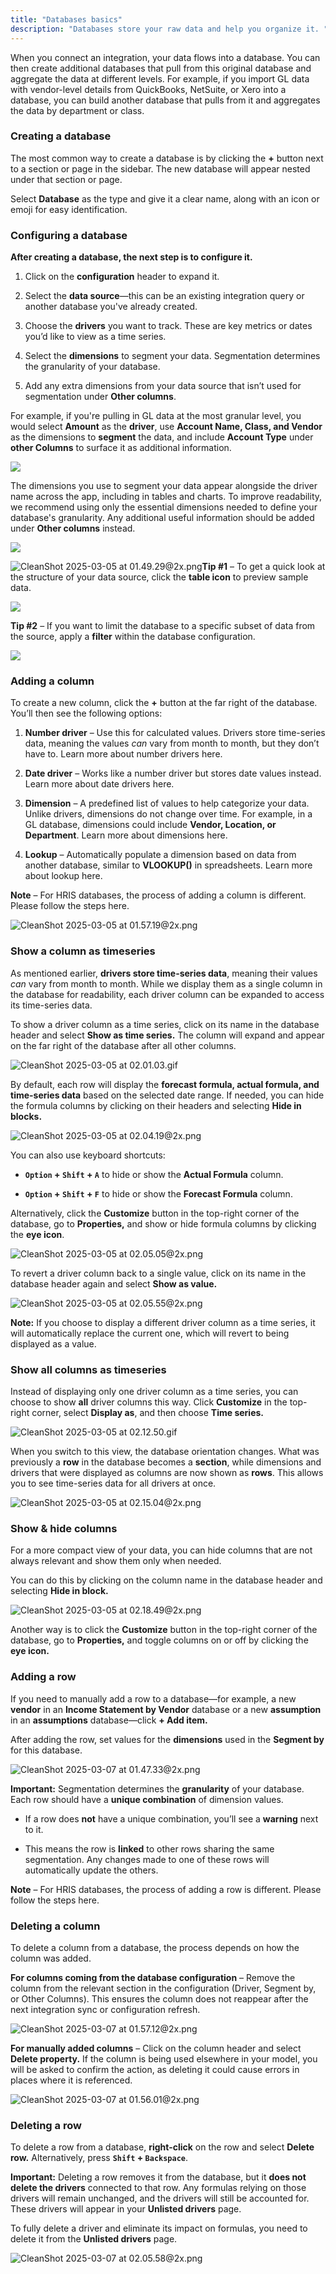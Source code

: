 ```yaml
---
title: "Databases basics"
description: "Databases store your raw data and help you organize it. "
---
```


When you connect an integration, your data flows into a database. You can then create additional databases that pull from this original database and aggregate the data at different levels. For example, if you import GL data with vendor-level details from QuickBooks, NetSuite, or Xero into a database, you can build another database that pulls from it and aggregates the data by department or class.

### Creating a database

The most common way to create a database is by clicking the **+** button next to a section or page in the sidebar. The new database will appear nested under that section or page.

Select **Database** as the type and give it a clear name, along with an icon or emoji for easy identification.



### Configuring a database

**After creating a database, the next step is to configure it.**

1. Click on the **configuration** header to expand it.

2. Select the **data source**—this can be an existing integration query or another database you've already created.

3. Choose the **drivers** you want to track. These are key metrics or dates you’d like to view as a time series.

4. Select the **dimensions** to segment your data. Segmentation determines the granularity of your database.

5. Add any extra dimensions from your data source that isn’t used for segmentation under **Other columns**.

For example, if you're pulling in GL data at the most granular level, you would select **Amount** as the **driver**, use **Account Name, Class, and Vendor** as the dimensions to **segment** the data, and include **Account Type** under **other Columns** to surface it as additional information.

![](/images/databases-config.png)

The dimensions you use to segment your data appear alongside the driver name across the app, including in tables and charts. To improve readability, we recommend using only the essential dimensions needed to define your database's granularity. Any additional useful information should be added under **Other columns** instead.

![](/images/dimensions-pills.png)

![CleanShot 2025-03-05 at 01.49.29@2x.png](attachment:4071be52-990a-4e1a-a271-823e8840e5d1:CleanShot_2025-03-05_at_01.49.292x.png)**Tip #1** – To get a quick look at the structure of your data source, click the **table icon** to preview sample data.

![](/images/databases-config-preview.png)

**Tip #2** – If you want to limit the database to a specific subset of data from the source, apply a **filter** within the database configuration.

![](/images/databases-config-filters.png)

### Adding a column

To create a new column, click the **+** button at the far right of the database. You’ll then see the following options:

1. **Number driver** – Use this for calculated values. Drivers store time-series data, meaning the values *can* vary from month to month, but they don’t have to. Learn more about number drivers here.

2. **Date driver** – Works like a number driver but stores date values instead. Learn more about date drivers here.

3. **Dimension** – A predefined list of values to help categorize your data. Unlike drivers, dimensions do not change over time. For example, in a GL database, dimensions could include **Vendor, Location, or Department**. Learn more about dimensions here.

4. **Lookup** – Automatically populate a dimension based on data from another database, similar to **VLOOKUP()** in spreadsheets. Learn more about lookup here.

**Note** – For HRIS databases, the process of adding a column is different. Please follow the steps here.

![CleanShot 2025-03-05 at 01.57.19@2x.png](attachment:e51a8792-6b06-495d-8506-4c7532b5d3a9:CleanShot_2025-03-05_at_01.57.192x.png)

### Show a column as timeseries

As mentioned earlier, **drivers store time-series data**, meaning their values *can* vary from month to month. While we display them as a single column in the database for readability, each driver column can be expanded to access its time-series data.

To show a driver column as a time series, click on its name in the database header and select **Show as time series.** The column will expand and appear on the far right of the database after all other columns.

![CleanShot 2025-03-05 at 02.01.03.gif](attachment:fe9b39a0-cc9e-40b8-bfc9-1c0f88f5500e:CleanShot_2025-03-05_at_02.01.03.gif)

By default, each row will display the **forecast formula, actual formula, and time-series data** based on the selected date range. If needed, you can hide the formula columns by clicking on their headers and selecting **Hide in blocks.**

![CleanShot 2025-03-05 at 02.04.19@2x.png](attachment:047c9c84-482e-4310-92ec-051026ee5070:CleanShot_2025-03-05_at_02.04.192x.png)

You can also use keyboard shortcuts:

* **`Option` + `Shift` + `A`** to hide or show the **Actual Formula** column.

* **`Option` + `Shift` + `F`** to hide or show the **Forecast Formula** column.

Alternatively, click the **Customize** button in the top-right corner of the database, go to **Properties,** and show or hide formula columns by clicking the **eye icon**.

![CleanShot 2025-03-05 at 02.05.05@2x.png](attachment:0ab06d41-2b2c-4c98-b047-6042fef664f2:CleanShot_2025-03-05_at_02.05.052x.png)

To revert a driver column back to a single value, click on its name in the database header again and select **Show as value.**

![CleanShot 2025-03-05 at 02.05.55@2x.png](attachment:8e467307-9836-415b-8981-b24af35bfdd9:CleanShot_2025-03-05_at_02.05.552x.png)

**Note:** If you choose to display a different driver column as a time series, it will automatically replace the current one, which will revert to being displayed as a value.

### Show all columns as timeseries

Instead of displaying only one driver column as a time series, you can choose to show **all** driver columns this way. Click **Customize** in the top-right corner, select **Display as**, and then choose **Time series.**

![CleanShot 2025-03-05 at 02.12.50.gif](attachment:6458c785-c300-45a0-81fa-8dad921f7854:CleanShot_2025-03-05_at_02.12.50.gif)

When you switch to this view, the database orientation changes. What was previously a **row** in the database becomes a **section**, while dimensions and drivers that were displayed as columns are now shown as **rows**. This allows you to see time-series data for all drivers at once.

![CleanShot 2025-03-05 at 02.15.04@2x.png](attachment:60e7f7a1-4be3-428d-9b05-e36fa798ffc9:CleanShot_2025-03-05_at_02.15.042x.png)

### Show & hide columns

For a more compact view of your data, you can hide columns that are not always relevant and show them only when needed.

You can do this by clicking on the column name in the database header and selecting **Hide in block.**

![CleanShot 2025-03-05 at 02.18.49@2x.png](attachment:2ace8de1-164b-45a4-86c9-71cffe04fb4d:CleanShot_2025-03-05_at_02.18.492x.png)

Another way is to click the **Customize** button in the top-right corner of the database, go to **Properties,** and toggle columns on or off by clicking the **eye icon.**

### Adding a row

If you need to manually add a row to a database—for example, a new **vendor** in an **Income Statement by Vendor** database or a new **assumption** in an **assumptions** database—click **+ Add item.**

After adding the row, set values for the **dimensions** used in the **Segment by** for this database.

![CleanShot 2025-03-07 at 01.47.33@2x.png](attachment:f115a00d-f32a-4717-8200-5d19023b228d:CleanShot_2025-03-07_at_01.47.332x.png)

**Important:** Segmentation determines the **granularity** of your database. Each row should have a **unique combination** of dimension values.

* If a row does **not** have a unique combination, you’ll see a **warning** next to it.

* This means the row is **linked** to other rows sharing the same segmentation. Any changes made to one of these rows will automatically update the others.

**Note** – For HRIS databases, the process of adding a row is different. Please follow the steps here.

### Deleting a column

To delete a column from a database, the process depends on how the column was added.

**For columns coming from the database configuration** – Remove the column from the relevant section in the configuration (Driver, Segment by, or Other Columns). This ensures the column does not reappear after the next integration sync or configuration refresh.

![CleanShot 2025-03-07 at 01.57.12@2x.png](attachment:88b4ab67-ec6e-4c51-914b-8982e168c0c3:CleanShot_2025-03-07_at_01.57.122x.png)

**For manually added columns** – Click on the column header and select **Delete property.** If the column is being used elsewhere in your model, you will be asked to confirm the action, as deleting it could cause errors in places where it is referenced.

![CleanShot 2025-03-07 at 01.56.01@2x.png](attachment:c077cb8e-5d13-43ec-b134-2091048b2c57:CleanShot_2025-03-07_at_01.56.012x.png)

### Deleting a row

To delete a row from a database, **right-click** on the row and select **Delete row.** Alternatively, press **`Shift` + `Backspace`**.

**Important:** Deleting a row removes it from the database, but it **does not delete the drivers** connected to that row. Any formulas relying on those drivers will remain unchanged, and the drivers will still be accounted for. These drivers will appear in your **Unlisted drivers** page.

To fully delete a driver and eliminate its impact on formulas, you need to delete it from the **Unlisted drivers** page.

![CleanShot 2025-03-07 at 02.05.58@2x.png](attachment:e27cea17-237b-4d4a-a920-e095922cc5e1:CleanShot_2025-03-07_at_02.05.582x.png)